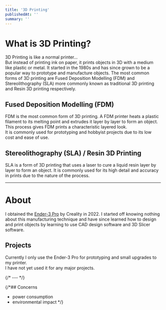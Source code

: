 ```yaml
---
title: '3D Printing'
publishedAt: ''
summary: ''
---
```


# What is 3D Printing?
3D Printing is like a normal printer... \
But instead of printing ink on paper, it prints objects in 3D with a medium like plastic or metal.
It started in the 1980s and has since grown to be a popular way to prototype and manufacture objects.
The most common forms of 3D printing are Fused Deposition Modelling (FDM) and Stereolithography (SLA) 
more commonly known as traditional 3D printing and Resin 3D printing respectively.

## Fused Deposition Modelling (FDM)

FDM is the most common form of 3D printing. A FDM printer heats a plastic filament to its melting point and extrudes it 
layer by layer to form an object. This process gives FDM prints a characteristic layered look. \
It is commonly used for prototyping and hobbyist projects due to its low cost and ease of use.

## Stereolithography (SLA) / Resin 3D Printing

SLA is a form of 3D printing that uses a laser to cure a liquid resin layer by layer to form an object. 
It is commonly used for its high detail and accuracy in prints due to the nature of the process.

---

# About

I obtained the [Ender-3 Pro](/mdx/areas/3d-printing/ender-3-pro) by Creality in 2022. 
I started off knowing nothing about this manufacturing technique and have since learned how to design and print objects
by learning to use CAD design software and 3D Slicer software. 

## Projects

Currently I only use the Ender-3 Pro for prototyping and small upgrades to my printer. \
I have not yet used it for any major projects. 

{/* --- */}

{/*## Concerns
- power consumption
- environmental impact */}
